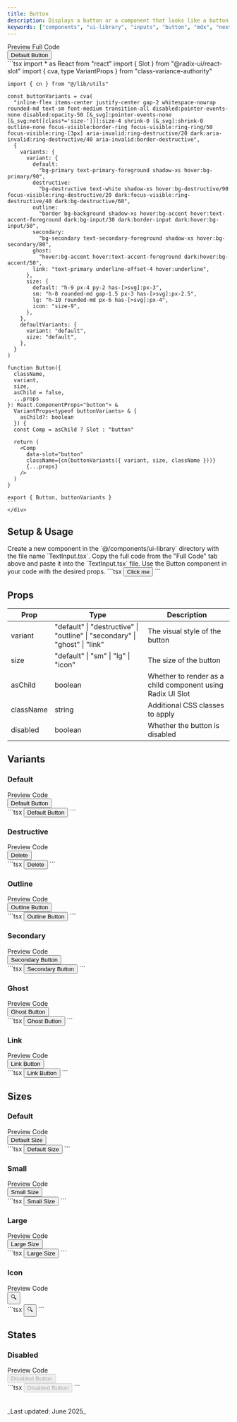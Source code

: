 ```yaml
---
title: Button
description: Displays a button or a component that looks like a button.
keywords: ["components", "ui-library", "inputs", "button", "mdx", "nextjs", "documents"]
---
```



<Tabs defaultValue="preview">
  <TabsList>
    <TabsTrigger value="preview">Preview</TabsTrigger>
    <TabsTrigger value="code">Full Code</TabsTrigger>
  </TabsList>
  <TabsContent value="preview" className="mt-4 justify-center">
    <div className="justify-center h-[20rem] border rounded-md bg-white p-4 flex items-center gap-4">
      <Button>Default Button</Button>
    </div>
  </TabsContent>
  <TabsContent value="code" className="mt-4">
    <div className="[&_pre]:!my-0">
    ```tsx
    import * as React from "react"
    import { Slot } from "@radix-ui/react-slot"
    import { cva, type VariantProps } from "class-variance-authority"

    import { cn } from "@/lib/utils"

    const buttonVariants = cva(
      "inline-flex items-center justify-center gap-2 whitespace-nowrap rounded-md text-sm font-medium transition-all disabled:pointer-events-none disabled:opacity-50 [&_svg]:pointer-events-none [&_svg:not([class*='size-'])]:size-4 shrink-0 [&_svg]:shrink-0 outline-none focus-visible:border-ring focus-visible:ring-ring/50 focus-visible:ring-[3px] aria-invalid:ring-destructive/20 dark:aria-invalid:ring-destructive/40 aria-invalid:border-destructive",
      {
        variants: {
          variant: {
            default:
              "bg-primary text-primary-foreground shadow-xs hover:bg-primary/90",
            destructive:
              "bg-destructive text-white shadow-xs hover:bg-destructive/90 focus-visible:ring-destructive/20 dark:focus-visible:ring-destructive/40 dark:bg-destructive/60",
            outline:
              "border bg-background shadow-xs hover:bg-accent hover:text-accent-foreground dark:bg-input/30 dark:border-input dark:hover:bg-input/50",
            secondary:
              "bg-secondary text-secondary-foreground shadow-xs hover:bg-secondary/80",
            ghost:
              "hover:bg-accent hover:text-accent-foreground dark:hover:bg-accent/50",
            link: "text-primary underline-offset-4 hover:underline",
          },
          size: {
            default: "h-9 px-4 py-2 has-[>svg]:px-3",
            sm: "h-8 rounded-md gap-1.5 px-3 has-[>svg]:px-2.5",
            lg: "h-10 rounded-md px-6 has-[>svg]:px-4",
            icon: "size-9",
          },
        },
        defaultVariants: {
          variant: "default",
          size: "default",
        },
      }
    )

    function Button({
      className,
      variant,
      size,
      asChild = false,
      ...props
    }: React.ComponentProps<"button"> &
      VariantProps<typeof buttonVariants> & {
        asChild?: boolean
      }) {
      const Comp = asChild ? Slot : "button"

      return (
        <Comp
          data-slot="button"
          className={cn(buttonVariants({ variant, size, className }))}
          {...props}
        />
      )
    }

    export { Button, buttonVariants }
    ```
    </div>
  </TabsContent>
</Tabs>

## Setup & Usage

<Step>
  <StepItem title="Create a new Component">
    Create a new component in the `@/components/ui-library` directory with the file name `TextInput.tsx`.
  </StepItem>

  <StepItem title="Copy the Full Code inside the component">
    Copy the full code from the "Full Code" tab above and paste it into the `TextInput.tsx` file.
  </StepItem>


  <StepItem title="Use the Component">
    Use the Button component in your code with the desired props.
    ```tsx
    <Button variant="default" size="default">
      Click me
    </Button>
    ```
  </StepItem>
</Step>

## Props

| Prop | Type | Description |
|------|------|-------------|
| variant | "default" \| "destructive" \| "outline" \| "secondary" \| "ghost" \| "link" | The visual style of the button |
| size | "default" \| "sm" \| "lg" \| "icon" | The size of the button |
| asChild | boolean | Whether to render as a child component using Radix UI Slot |
| className | string | Additional CSS classes to apply |
| disabled | boolean | Whether the button is disabled |

## Variants

### Default
<Tabs defaultValue="preview">
  <TabsList>
    <TabsTrigger value="preview">Preview</TabsTrigger>
    <TabsTrigger value="code">Code</TabsTrigger>
  </TabsList>
  <TabsContent value="preview" className="mt-4 justify-center">
    <div className="justify-center border rounded-md bg-white p-4 flex items-center gap-4">
      <Button variant="default">Default Button</Button>
    </div>
  </TabsContent>
  <TabsContent value="code" className="mt-4">
    <div className="[&_pre]:!my-0">
    ```tsx
    <Button variant="default">Default Button</Button>
    ```
    </div>
  </TabsContent>
</Tabs>

### Destructive
<Tabs defaultValue="preview">
  <TabsList>
    <TabsTrigger value="preview">Preview</TabsTrigger>
    <TabsTrigger value="code">Code</TabsTrigger>
  </TabsList>
  <TabsContent value="preview" className="mt-4 justify-center">
    <div className="justify-center border rounded-md bg-white p-4 flex items-center gap-4">
      <Button variant="destructive">Delete</Button>
    </div>
  </TabsContent>
  <TabsContent value="code" className="mt-4">
    <div className="[&_pre]:!my-0">
    ```tsx
    <Button variant="destructive">Delete</Button>
    ```
    </div>
  </TabsContent>
</Tabs>

### Outline
<Tabs defaultValue="preview">
  <TabsList>
    <TabsTrigger value="preview">Preview</TabsTrigger>
    <TabsTrigger value="code">Code</TabsTrigger>
  </TabsList>
  <TabsContent value="preview" className="mt-4 justify-center">
    <div className="justify-center border rounded-md bg-white p-4 flex items-center gap-4">
      <Button variant="outline">Outline Button</Button>
    </div>
  </TabsContent>
  <TabsContent value="code" className="mt-4">
    <div className="[&_pre]:!my-0">
    ```tsx
    <Button variant="outline">Outline Button</Button>
    ```
    </div>
  </TabsContent>
</Tabs>

### Secondary
<Tabs defaultValue="preview">
  <TabsList>
    <TabsTrigger value="preview">Preview</TabsTrigger>
    <TabsTrigger value="code">Code</TabsTrigger>
  </TabsList>
  <TabsContent value="preview" className="mt-4 justify-center">
    <div className="justify-center border rounded-md bg-white p-4 flex items-center gap-4">
      <Button variant="secondary">Secondary Button</Button>
    </div>
  </TabsContent>
  <TabsContent value="code" className="mt-4">
    <div className="[&_pre]:!my-0">
    ```tsx
    <Button variant="secondary">Secondary Button</Button>
    ```
    </div>
  </TabsContent>
</Tabs>

### Ghost
<Tabs defaultValue="preview">
  <TabsList>
    <TabsTrigger value="preview">Preview</TabsTrigger>
    <TabsTrigger value="code">Code</TabsTrigger>
  </TabsList>
  <TabsContent value="preview" className="mt-4 justify-center">
    <div className="justify-center border rounded-md bg-white p-4 flex items-center gap-4">
      <Button variant="ghost">Ghost Button</Button>
    </div>
  </TabsContent>
  <TabsContent value="code" className="mt-4">
    <div className="[&_pre]:!my-0">
    ```tsx
    <Button variant="ghost">Ghost Button</Button>
    ```
    </div>
  </TabsContent>
</Tabs>

### Link
<Tabs defaultValue="preview">
  <TabsList>
    <TabsTrigger value="preview">Preview</TabsTrigger>
    <TabsTrigger value="code">Code</TabsTrigger>
  </TabsList>
  <TabsContent value="preview" className="mt-4 justify-center">
    <div className="justify-center border rounded-md bg-white p-4 flex items-center gap-4">
      <Button variant="link">Link Button</Button>
    </div>
  </TabsContent>
  <TabsContent value="code" className="mt-4">
    <div className="[&_pre]:!my-0">
    ```tsx
    <Button variant="link">Link Button</Button>
    ```
    </div>
  </TabsContent>
</Tabs>

## Sizes

### Default
<Tabs defaultValue="preview">
  <TabsList>
    <TabsTrigger value="preview">Preview</TabsTrigger>
    <TabsTrigger value="code">Code</TabsTrigger>
  </TabsList>
  <TabsContent value="preview" className="mt-4 justify-center">
    <div className="justify-center border rounded-md bg-white p-4 flex items-center gap-4">
      <Button size="default">Default Size</Button>
    </div>
  </TabsContent>
  <TabsContent value="code" className="mt-4">
    <div className="[&_pre]:!my-0">
    ```tsx
    <Button size="default">Default Size</Button>
    ```
    </div>
  </TabsContent>
</Tabs>

### Small
<Tabs defaultValue="preview">
  <TabsList>
    <TabsTrigger value="preview">Preview</TabsTrigger>
    <TabsTrigger value="code">Code</TabsTrigger>
  </TabsList>
  <TabsContent value="preview" className="mt-4 justify-center">
    <div className="justify-center border rounded-md bg-white p-4 flex items-center gap-4">
      <Button size="sm">Small Size</Button>
    </div>
  </TabsContent>
  <TabsContent value="code" className="mt-4">
    <div className="[&_pre]:!my-0">
    ```tsx
    <Button size="sm">Small Size</Button>
    ```
    </div>
  </TabsContent>
</Tabs>

### Large
<Tabs defaultValue="preview">
  <TabsList>
    <TabsTrigger value="preview">Preview</TabsTrigger>
    <TabsTrigger value="code">Code</TabsTrigger>
  </TabsList>
  <TabsContent value="preview" className="mt-4 justify-center">
    <div className="justify-center border rounded-md bg-white p-4 flex items-center gap-4">
      <Button size="lg">Large Size</Button>
    </div>
  </TabsContent>
  <TabsContent value="code" className="mt-4">
    <div className="[&_pre]:!my-0">
    ```tsx
    <Button size="lg">Large Size</Button>
    ```
    </div>
  </TabsContent>
</Tabs>

### Icon
<Tabs defaultValue="preview">
  <TabsList>
    <TabsTrigger value="preview">Preview</TabsTrigger>
    <TabsTrigger value="code">Code</TabsTrigger>
  </TabsList>
  <TabsContent value="preview" className="mt-4 justify-center">
    <div className="justify-center border rounded-md bg-white p-4 flex items-center gap-4">
      <Button size="icon">🔍</Button>
    </div>
  </TabsContent>
  <TabsContent value="code" className="mt-4">
    <div className="[&_pre]:!my-0">
    ```tsx
    <Button size="icon">🔍</Button>
    ```
    </div>
  </TabsContent>
</Tabs>

## States

### Disabled
<Tabs defaultValue="preview">
  <TabsList>
    <TabsTrigger value="preview">Preview</TabsTrigger>
    <TabsTrigger value="code">Code</TabsTrigger>
  </TabsList>
  <TabsContent value="preview" className="mt-4 justify-center">
    <div className="justify-center border rounded-md bg-white p-4 flex items-center gap-4">
      <Button disabled>Disabled Button</Button>
    </div>
  </TabsContent>
  <TabsContent value="code" className="mt-4">
    <div className="[&_pre]:!my-0">
    ```tsx
    <Button disabled>Disabled Button</Button>
    ```
    </div>
  </TabsContent>
</Tabs>

<br />
<br />
_Last updated: June 2025_